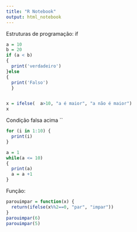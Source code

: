 ---
title: "R Notebook"
output: html_notebook
---
Estruturas de programação:
if
```{r}
a = 10 
b = 20
if (a < b)
{
  print('verdadeiro')
}else
{
  print('Falso')
  }



```
```{r}
x = ifelse(  a>10, "a é maior", "a não é maior")
x
```
Condição falsa acima
``
```{r}
for (i in 1:10) {
  print(i)
}
```


```{r}
a = 1
while(a <= 10)
{
  print(a)
  a = a +1
}
```
Função:
```{r} 
parouimpar = function(x) {
  return(ifelse(x%%2==0, "par", "impar"))
}
parouimpar(6)
parouimpar(5)
```
